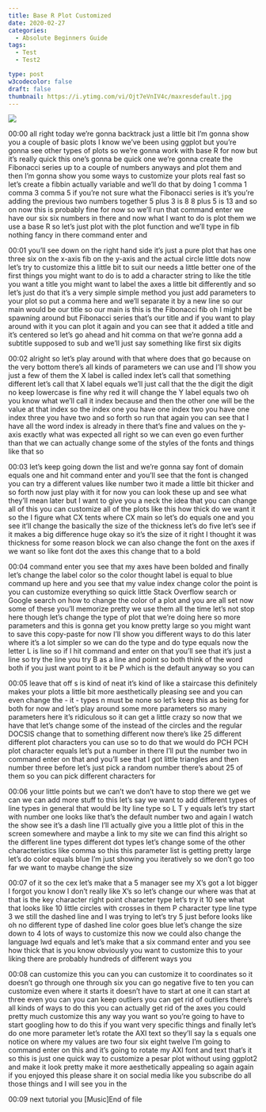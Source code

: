 ```yaml
---
title: Base R Plot Customized
date: 2020-02-27
categories:
  - Absolute Beginners Guide
tags:
  - Test
  - Test2

type: post
w3codecolor: false
draft: false
thumbnail: https://i.ytimg.com/vi/Ojt7eVnIV4c/maxresdefault.jpg
---
```


<a href="https://www.youtube.com/watch?v=Ojt7eVnIV4c">
<img src="https://i.ytimg.com/vi/Ojt7eVnIV4c/maxresdefault.jpg">
</a>









00:00
all right today we're gonna backtrack just a little bit I'm gonna show you a
couple of basic plots I know we've been using ggplot but you're gonna see other
types of plots so we're gonna work with base R for now but it's really quick
this one's gonna be quick one we're gonna create the Fibonacci series up to
a couple of numbers anyways and plot them and then I'm gonna show you some
ways to customize your plots real fast so let's create a fibbin actually
variable and we'll do that by doing 1 comma 1 comma 3 comma 5 if you're not
sure what the Fibonacci series is it's you're adding the previous two numbers
together 5 plus 3 is 8 8 plus 5 is 13 and so on now this is probably fine for
now so we'll run that command enter we have our six six numbers in there and
now what I want to do is plot them we use a base R so let's just plot with the
plot function and we'll type in fib nothing fancy in there command enter and

00:01
you'll see down on the right hand side it's just a pure plot that has one three
six on the x-axis fib on the y-axis and the actual circle little dots now let's
try to customize this a little bit to suit our needs a little better one of
the first things you might want to do is to add a character string to like the
title you want a title you might want to label the axes a little bit differently
and so let's just do that it's a very simple simple method you just add
parameters to your plot so put a comma here and we'll separate it by a new line
so our main would be our title so our main is this is the Fibonacci fib oh I
might be spawning around but Fibonacci series
that's our title and if you want to play
around with it you can plot it again and you can see that it added a title and
it's centered so let's go ahead and hit comma on that we're gonna add a subtitle
supposed to sub and we'll just say something like first six digits

00:02
alright so let's play around with that where does that go because on the very
bottom there's all kinds of parameters we can use and I'll show you just a few
of them the X label is called index let's call that something different
let's call that X label equals we'll just call that the the digit the digit
no keep lowercase is fine why red it will change the Y label equals two oh
you know what we'll call it index because and then the other one will be
the value at that index so the index one you have one index two you have one
index three you have two and so forth so run that again you can see that I have
all the word index is already in there that's fine and values on the y-axis
exactly what was expected all right so we can even go even further than that we
can actually change some of the styles of the fonts and things like that so

00:03
let's keep going down the list and we're gonna say font of domain equals one and
hit command enter and you'll see that the font is changed you can try a
different values like number two it made a little bit thicker and so forth now
just play with it for now you can look these up and see what they'll mean later
but I want to give you a neck the idea that you can change all of this you can
customize all of the plots like this how
thick do we want it so the I figure what CX tents where CX main so let's do
equals one and you see it'll change the basically the size of the thickness
let's do five let's see if it makes a big difference huge okay so it's the
size of it right I thought it was thickness for
some reason block we can also change the
font on the axes if we want so like font dot the axes this change that to a bold

00:04
command enter you see that my axes have been bolded and finally let's change the
label color so the color thought label is equal to blue command up here and you
see that my value index change color the
point is you can customize everything so quick little Stack Overflow search or
Google search on how to change the color of a plot and you are all set now some
of these you'll memorize pretty we use them all the time let's not stop
here though let's change the type of plot that we're doing here
so more parameters and this is gonna get you know pretty large so you might want
to save this copy-paste for now I'll show you different ways to do this later
where it's a lot simpler so we can do the type and do type equals now the
letter L is line so if I hit command and enter on that you'll see that it's just
a line so try the line you try B as a line and point so both think of the word
both if you just want point to it be P which is the default anyway so you can

00:05
leave that off s is kind of neat it's kind of like a staircase this definitely
makes your plots a little bit more aesthetically pleasing see and you can
even change the - it - types n must be none so let's keep this as being for
both for now and let's play around some more
parameters so many parameters here it's ridiculous so it can get a little crazy
so now that we have that let's change some of the instead of the circles and
the regular DOCSIS change that to something different now there's like 25
different different plot characters you can use so to do that we would do PCH
PCH plot character equals let's put a number in there I'll put the number two
in command enter on that and you'll see that I got little triangles and then
number three before let's just pick a random number there's about 25 of them
so you can pick different characters for

00:06
your little points but we can't we don't have to stop there we get we can we can
add more stuff to this let's say we want to add different types of line types in
general that would be lty line type so L T y equals let's try start with number
one looks like that's the default number two and again I watch the show see it's
a dash line I'll actually give you a little plot of this in the screen
somewhere and maybe a link to my site we can find this alright so the different
line types different dot types let's change some of
the other characteristics like comma so this this parameter list is getting
pretty large let's do color equals blue I'm just
showing you iteratively so we don't go too far we want to maybe change the size

00:07
of it so the cex let's make that a 5 manager see my X's got a lot bigger
I forgot you know I don't really like X's so let's change our where was that
at that is the key character right point character type let's try it 10 see what
that looks like 10 little circles with crosses in them P
character type line type 3 we still the dashed line and I was trying to let's
try 5 just before looks like oh no different type of dashed line color goes
blue let's change the size down to 4 lots of ways to customize this now we
could also change the language lwd equals and let's make that a six
command enter and you see how thick that is you know obviously you want to
customize this to your liking there are probably hundreds of different ways you

00:08
can customize this you can you can customize it to coordinates so it
doesn't go through one through six you can go negative five to ten you can
customize even where it starts it doesn't have to start at one it can
start at three even you can you can keep outliers you can get rid of outliers
there's all kinds of ways to do this you can actually get rid of the axes you
could pretty much customize this any way you want so you're going to have to
start googling how to do this if you want very specific things and finally
let's do one more parameter let's rotate the AXI text so they'll say la s equals
one notice on where my values are two four six eight twelve I'm going to
command enter on this and it's going to rotate my AXI font and text that's it
so this is just one quick way to customize
a pesar plot without using ggplot2 and make it look pretty make it more
aesthetically appealing so again again if you enjoyed this please share it on
social media like you subscribe do all those things and I will see you in the

00:09
next tutorial you [Music]End of file

